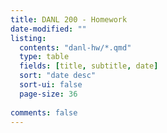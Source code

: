 ```yaml
---
title: DANL 200 - Homework
date-modified: ""
listing:
  contents: "danl-hw/*.qmd"
  type: table
  fields: [title, subtitle, date]
  sort: "date desc"
  sort-ui: false
  page-size: 36
  
comments: false
---
```

